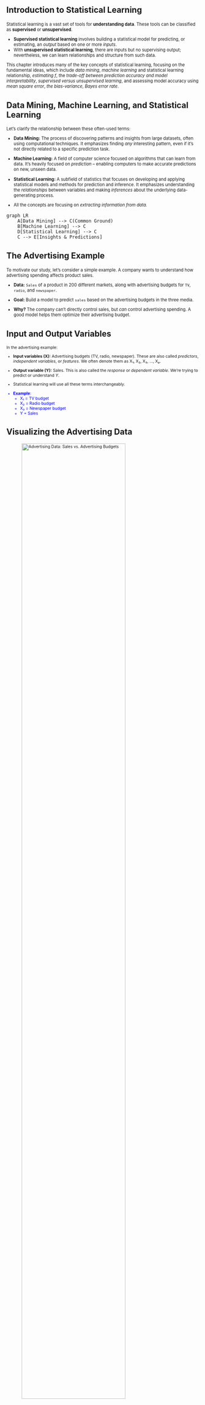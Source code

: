 

## Introduction to Statistical Learning

::: {style="font-size: 0.8em;"}
Statistical learning is a vast set of tools for **understanding data**. These tools can be classified as **supervised** or **unsupervised**. 

-   **Supervised statistical learning** involves building a statistical model for predicting, or estimating, an *output* based on one or more *inputs*.
- With **unsupervised statistical learning**, there are inputs but no supervising output; nevertheless, we can learn relationships and structure from such data.

This chapter introduces many of the key concepts of statistical learning, focusing on the fundamental ideas, which include *data mining*, *machine learning* and statistical learning relationship, *estimating f*, the *trade-off between prediction accuracy and model interpretability*, *supervised versus unsupervised learning*, and assessing model accuracy using *mean square error*, *the bias-variance*, *Bayes error rate*.
:::

## Data Mining, Machine Learning, and Statistical Learning

::: {style="font-size: 0.8em;"}
Let's clarify the relationship between these often-used terms:

-   **Data Mining:** The process of discovering patterns and insights from large datasets, often using computational techniques. It emphasizes finding *any* interesting pattern, even if it's not directly related to a specific prediction task.

-   **Machine Learning:** A field of computer science focused on algorithms that can learn from data.  It's heavily focused on *prediction* – enabling computers to make accurate predictions on new, unseen data.  

-   **Statistical Learning:** A subfield of statistics that focuses on developing and applying statistical models and methods for prediction and inference. It emphasizes understanding the *relationships* between variables and making *inferences* about the underlying data-generating process.

- All the concepts are focusing on *extracting information from data.*
:::

```mermaid
graph LR
    A[Data Mining] --> C(Common Ground)
    B[Machine Learning] --> C
    D[Statistical Learning] --> C
    C --> E[Insights & Predictions]
```

##  The Advertising Example

::: {style="font-size: 0.8em;"}
To motivate our study, let's consider a simple example.  A company wants to understand how advertising spending affects product sales.

-   **Data:**  `Sales` of a product in 200 different markets, along with advertising budgets for `TV`, `radio`, and `newspaper`.

-   **Goal:** Build a model to predict `sales` based on the advertising budgets in the three media.

-   **Why?**  The company can't directly control sales, but *can* control advertising spending.  A good model helps them optimize their advertising budget.
:::

## Input and Output Variables

::: {style="font-size: 0.75em;"}

In the advertising example:

-   **Input variables (X):** Advertising budgets (TV, radio, newspaper).  These are also called *predictors*, *independent variables*, or *features*.  We often denote them as X₁, X₂, X₃, ..., Xₚ.

-   **Output variable (Y):** Sales. This is also called the *response* or *dependent variable*. We're trying to predict or understand *Y*.

- Statistical learning will use all these terms interchangeably.

::: {style="color: blue;"}
::: incremental
-   **Example**:
    -   X₁ = TV budget
    -   X₂ = Radio budget
    -   X₃ = Newspaper budget
    -   Y = Sales
:::
:::
:::

## Visualizing the Advertising Data

::: {style="font-size: 0.75em;"}
![Advertising Data: Sales vs. Advertising Budgets](figures/2_1.png){width=80%}



::: nonincremental
-   Each plot shows sales versus one advertising medium.
-   The blue line represents a simple linear model (least squares fit) to predict sales using each medium individually. Least squares is an algorithm to fit data. We'll learn more about this in Chapter 3.
- **Observations**: There's a positive relationship between advertising spending and sales for TV and radio. The relationship with newspaper spending is less clear.
:::
:::

## The General Model

::: {style="font-size: 0.8em;"}
More generally, we assume a relationship between the response *Y* and predictors *X*:

$$
Y = f(X) + \epsilon
$$

-   **Y:** The quantitative response variable we want to predict.
-   **X:**  (X₁, X₂, ..., Xₚ), a vector of *p* predictors.
-   **f(X):**  An *unknown* function representing the *systematic* relationship between *X* and *Y*.  This is what we want to estimate!
-   **ε:**  A random *error term*, independent of *X*, with a mean of zero.  It represents the variation in *Y* that *cannot* be explained by *f(X)*.

::: aside
**Goal of Statistical Learning:** Estimate the unknown function *f*.
:::
:::

## Understanding the Error Term (ε)

::: {style="font-size: 0.8em;"}
The error term, ε, captures all the factors that affect *Y* but are not included in our predictors *X*.  This could include:

-   **Unmeasured variables:** Factors influencing *Y* that we didn't or couldn't measure.
-   **Measurement error:**  Inaccuracies in how we measured *X* or *Y*.
-   **Randomness:**  Inherent variability in *Y* that can't be perfectly predicted.

::: callout-note
The error term is crucial.  It acknowledges that our models are *approximations* of reality. Even the "best" model won't be perfect.
:::
:::

## Example: Income vs. Education

::: {style="font-size: 0.8em;"}
![Income vs. Years of Education](figures/2_2.png){width=80%}

-   **Left:**  Observed `income` (in thousands of dollars) versus `years of education` for 30 individuals.

-   **Right:**  The *true* underlying relationship (blue curve), which is usually *unknown* (but known here because the data were simulated). The black line segments represent errors associated with each data.

-   **Observation:** More years of education generally lead to higher income, but there's variation (the error).
:::

##  Why Estimate *f*?

::: {style="font-size: 0.8em;"}
There are two main reasons to estimate *f*:

1.  **Prediction:** We want to predict *Y* given a set of *X* values.  We don't necessarily care about the *exact* form of *f*, just that it gives accurate predictions (treat *f* as a "black box").

    $$
    \hat{Y} = \hat{f}(X)
    $$

    -   **Ŷ:**  The *prediction* of *Y*.
    -   **f̂:** Our *estimate* of *f*.

2.  **Inference:** We want to *understand* the relationship between *Y* and *X*.  We *do* care about the form of *f*.  We want to answer questions like:

    -   Which predictors are associated with the response?
    -   Is the relationship positive or negative?
    -   Is the relationship linear or more complex?
:::

## Prediction: Reducible and Irreducible Error

::: {style="font-size: 0.8em;"}
The accuracy of our prediction, Ŷ, depends on two types of error:

1.  **Reducible Error:**  Error due to our estimate of *f* (f̂) not being perfect.  We *can* reduce this error by choosing better statistical learning techniques.

2.  **Irreducible Error:** Error due to the random error term, ε. Even if we knew the *true* f, we *cannot* predict ε.  This sets a limit on how accurate our predictions can be.
    $$E(Y - \hat{Y})^2 = \underbrace{[f(X) - \hat{f}(X)]^2}_{\text{Reducible}} + \underbrace{Var(\epsilon)}_{\text{Irreducible}}$$

::: callout-note
Our goal is to minimize the *reducible* error.
:::
:::

## Inference: Understanding the Relationship

::: {style="font-size: 0.8em;"}
When our goal is inference, we want to understand *how* Y changes as a function of X₁, ..., Xₚ. We're interested in questions like:

- **Which predictors matter?** Are all the Xᵢ related to Y, or only a subset?
- **What's the nature of the relationship?** Is it positive, negative, linear, non-linear?
- **Can we simplify the model?** Can we get a good understanding with a simpler model (e.g., a linear model)?

We care about interpretability, the form of *f*, and statistical significance.
:::

## Example: Modeling for Prediction

::: {style="font-size: 0.8em;"}

**Scenario:** A company wants to target a direct-marketing campaign to individuals likely to respond positively.

-   **Predictors (X):** Demographic variables (age, income, location, etc.).
-   **Response (Y):**  Response to the campaign (positive or negative).
-   **Goal:** Accurately predict *Y* using *X*.  The company *doesn't* need to deeply understand *why* each predictor is related to the response, only that the prediction is accurate.

::: callout-note
This is a classic *prediction* problem. The model is a "black box".
:::
:::

## Example: Modeling for Inference

::: {style="font-size: 0.8em;"}

**Scenario:**  Analyze the `Advertising` data (Figure 2.1).

-   **Predictors (X):**  TV, radio, and newspaper advertising budgets.
-   **Response (Y):** Sales.
-   **Goal:**  Understand *how* each advertising medium affects sales.  Questions to answer:
    -   Which media are associated with sales?
    -   Which media generate the biggest boost in sales?
    -   How large is the effect of TV advertising on sales?

::: callout-note
This is an *inference* problem.  We want to understand the *relationships*.
:::
:::

##  How Do We Estimate *f*?

::: {style="font-size: 0.8em;"}
We use **training data** to "teach" our statistical learning method how to estimate *f*.

-   **Training data:** A set of observed data points: {(x₁, y₁), (x₂, y₂), ..., (xₙ, yₙ)}, where:
    -   xᵢ = (xᵢ₁, xᵢ₂, ..., xᵢₚ)ᵀ is the vector of predictor values for the *i*th observation.
    -   yᵢ is the response value for the *i*th observation.

-   **Goal:** Find a function, f̂, such that Y ≈ f̂(X) for *any* observation (X, Y).

-   **Two broad approaches:** Parametric and non-parametric methods.
:::

## Parametric Methods

::: {style="font-size: 0.8em;"}

A two-step, model-based approach:

1.  **Assume a functional form for *f*.**  For example, assume *f* is *linear*:

    $$
    f(X) = \beta_0 + \beta_1 X_1 + \beta_2 X_2 + ... + \beta_p X_p
    $$

    This reduces the problem to estimating the *p* + 1 coefficients (β₀, β₁, ..., βₚ).

2.  **Use training data to *fit* or *train* the model.**  Find the values of the parameters (β₀, β₁, ..., βₚ) that best fit the data.  A common method is (ordinary) least squares.

::: callout-note
Parametric methods *simplify* the problem by assuming a specific form for *f*.
:::
:::

## Example: Linear Model Fit to Income Data

::: {style="font-size: 0.7em;"}
![Linear Model Fit](figures/2_4.png){width=70%}

-   A linear model (yellow plane) fit to the `Income` data (Figure 2.3).
-   Red dots are the observed data points.
-   The model assumes:  `income ≈ β₀ + β₁ × education + β₂ × seniority`.

- Linear model is relatively inflexible because it can generate linear functions
:::

## Parametric Methods: Advantages and Disadvantages

::: {style="font-size: 0.7em;"}

-   **Advantage:** Simplifies the problem of estimating *f*.  It's easier to estimate a few parameters than an entirely arbitrary function.

-   **Disadvantage:** The assumed form of *f* might be *wrong*.  If the true *f* is very different from our assumed form, our estimate will be poor.

-   **Overfitting:**  If we use a very complex (flexible) model, we might *overfit* the data.  This means the model follows the *noise* (random error) too closely, resulting in poor predictions on new data.
:::

## Non-parametric Methods

::: {style="font-size: 0.7em;"}
-   **Do *not* make explicit assumptions about the functional form of *f*.**
-   Seek an estimate of *f* that gets as close to the data points as possible, without being too rough or wiggly.
-   **Advantage:** Can accurately fit a wider range of possible shapes for *f*.  Avoids the risk of making a wrong assumption about the form of *f*.
-   **Disadvantage:** Requires a *very large* number of observations to get an accurate estimate of *f*.
:::

## Example: Thin-Plate Spline Fit to Income Data

::: {style="font-size: 0.7em;"}
![Thin-Plate Spline Fit](figures/2_5.png){width=60%}

- A *thin-plate spline* (yellow surface) fit to the `Income` data.
- This is a non-parametric method. No pre-specified model is assumed.
- The fit is much closer to the true *f* (Figure 2.3) than the linear fit.
- This is a *smooth* fit.
:::

## Example: Overfitting with a Rough Spline

::: {style="font-size: 0.7em;"}
![Rough Spline Fit](figures/2_6.png){width=60%}

-   Same data, but a *rougher* thin-plate spline fit.
-   This fit perfectly matches the *training data* (zero error on training data!).
-   **BUT:** This is an example of *overfitting*. The fit is too wiggly and will likely perform *poorly* on new data. It has captured the noise, not just the underlying pattern.
:::

## The Trade-Off Between Prediction Accuracy and Model Interpretability

::: {style="font-size: 0.7em;"}

-   **Flexibility:**  How many different shapes of functions can the method fit?
    -   *Less flexible* (restrictive):  Linear regression (only linear functions).
    -   *More flexible*:  Thin-plate splines, neural networks.

-   **Interpretability:** How easy is it to understand the fitted model?
    -   *More interpretable*: Linear regression (easy to understand coefficients).
    -   *Less interpretable*:  Complex, non-linear models (hard to see how each predictor affects the response).

- **General rule:** As flexibility *increases*, interpretability *decreases*.

- **Important Trade-off:** We often have to choose between more accurate, but less interpretable models, and simpler, more interpretable models.
:::

##  Why Choose a More Restrictive Method?

::: {style="font-size: 0.7em;"}
Even if we only care about prediction, a more restrictive model (like linear regression) can sometimes *outperform* a more flexible model!

Reasons:

-   **Inference:** If we're interested in *understanding* the relationship, restrictive models are more interpretable.
-   **Overfitting:**  Flexible models can overfit the training data, leading to *poor* predictions on new data. A simpler model might generalize better.
-   **Curse of Dimensionality:** With many predictors, flexible models can be hard to fit well and require huge amounts of data.
:::

## Supervised vs. Unsupervised Learning

::: {style="font-size: 0.8em;"}

-   **Supervised Learning:** We have both predictors (X) and a response (Y) for each observation. We want to learn the relationship between X and Y.
    -   Examples:  Regression, classification.
    -   Most of the methods in this book are supervised.

-   **Unsupervised Learning:** We only have predictors (X), *no* response (Y). We want to find patterns and structure in the data.
    -   Example:  *Cluster analysis* (grouping observations into clusters).

-   **Semi-supervised Learning:** A mix.  We have (X, Y) for some observations, but only X for others.

::: callout-note
The distinction between supervised and unsupervised learning isn't always clear-cut.
:::
:::

## Example: Cluster Analysis

::: {style="font-size: 0.8em;"}
![Cluster Analysis Example](figures/2_8.png){width=70%}

-   150 observations, two variables (X₁, X₂).
-   **Left:** Three well-separated groups (clusters).  Clustering should easily identify these.
-   **Right:** Overlapping groups. Clustering is *much* harder.
-   **Goal:**  Identify distinct groups *without* knowing the group labels beforehand.

- In the examples shown, there are only two variables, and we can check the scatterplots to identify clusters. But in practice, we cannot do that, and we need to use clustering and other unsupervised learning approaches.
:::

## Regression vs. Classification Problems

::: {style="font-size: 0.7em;"}
-   **Regression:** The response variable (Y) is *quantitative* (numerical).
    -   Example: Predicting income, house price, stock return.

-   **Classification:** The response variable (Y) is *qualitative* (categorical).
    -   Example: Predicting whether someone will default on a loan (yes/no), which brand of product they'll buy (A/B/C), or a medical diagnosis (disease 1/disease 2/no disease).

::: callout-note
- Some methods are better suited to regression, others to classification. But many methods can be used for *both*.
- Whether the *predictors* are quantitative or qualitative is usually less important than the type of *response*.
:::
:::

## Assessing Model Accuracy: Regression

::: {style="font-size: 0.7em;"}

-   **Goal:**  Quantify how well our predictions match the observed data.
-   **Mean Squared Error (MSE):**  A common measure in regression:

    $$
    \text{MSE} = \frac{1}{n} \sum_{i=1}^{n} (y_i - \hat{f}(x_i))^2
    $$

    -   yᵢ:  The *true* response value for the *i*th observation.
    -   f̂(xᵢ):  The *predicted* response value for the *i*th observation.
    -   Lower MSE is better (closer predictions).

-   **Training MSE:** Calculated using the *training data*.
-   **Test MSE:** Calculated using *new, unseen* data (test data).  This is what we *really* care about!
:::

## Training MSE vs. Test MSE

::: {style="font-size: 0.8em;"}
- We usually don't care how well the model fits the *training* data. We care about how well it predicts *new* data (the *test* data).

- A model with low *training* MSE might have *high* test MSE (overfitting!).

- **Ideally:** We'd choose the model with the *lowest* test MSE.

- **Problem:** We often *don't have* test data when building the model.

- **Solution:**  Techniques like *cross-validation* (Chapter 5) can help us estimate the test MSE using the *training* data.
:::

## Example: Training and Test MSE vs. Flexibility

::: {style="font-size: 0.7em;"}
![MSE vs. Flexibility](figures/2_9.png){width=70%}

- **Left:** Data simulated from a non-linear *f* (black curve). Three fits: linear (orange), smooth spline (blue), wiggly spline (green).

- **Right:**
    -   Training MSE (grey curve): Decreases as flexibility *increases*.
    -   Test MSE (red curve):  U-shaped.  Decreases, then *increases* (overfitting).
    -   Dashed line:  Minimum possible test MSE (irreducible error).

- **Observation:** The blue curve (moderate flexibility) has the lowest test MSE.
:::

##  The Bias-Variance Trade-Off

::: {style="font-size: 0.7em;"}
The U-shape in the test MSE curve is due to two competing properties:

-   **Variance:** How much would our estimate of *f* (f̂) change if we used a *different* training set?
    -   *High* variance:  f̂ changes a lot with different training sets (typical of flexible models).
    -   *Low* variance: f̂ is relatively stable (typical of less flexible models).

-   **Bias:** The error introduced by approximating a complex real-world problem with a simpler model.
    -   *High* bias: The model makes strong (and possibly wrong) assumptions about *f* (typical of less flexible models).
    -   *Low* bias: The model makes fewer assumptions (typical of flexible models).

- Expected test MSE at *x*0 can be decomposed to: $$E(y_0 - \hat{f}(x_0))^2 = Var(\hat{f}(x_0)) + [Bias(\hat{f}(x_0))]^2 + Var(\epsilon)$$
:::

## Bias-Variance Trade-Off: Illustration

::: {style="font-size: 0.7em;"}
![Bias-Variance Trade-Off](figures/2_12.png){width=90%}

- Squared bias (blue), variance (orange), irreducible error (dashed), and test MSE (red) for the three examples.
- **Left (non-linear *f*):** Bias decreases rapidly, variance increases slowly.
- **Center (nearly linear *f*):** Bias is low, variance increases quickly.
- **Right (very non-linear *f*):** Bias decreases dramatically, variance is low.

**Key takeaway:** Good models need *both* low variance *and* low bias. This is a trade-off!
:::

## Assessing Model Accuracy: Classification

::: {style="font-size: 0.7em;"}
-   **Error Rate:** The proportion of mistakes made by the classifier.
    -   **Training error rate:**

        $$
        \frac{1}{n} \sum_{i=1}^{n} I(y_i \ne \hat{y}_i)
        $$

        -   yᵢ: True class label.
        -   ŷᵢ: Predicted class label.
        -   I(yᵢ ≠ ŷᵢ): Indicator variable (1 if mistake, 0 if correct).

    -   **Test error rate:**  `Ave(I(y₀ ≠ ŷ₀))`.  This is what we care about!

-   **Goal:** Choose the classifier with the *lowest* test error rate.
:::

## The Bayes Classifier

::: {style="font-size: 0.7em;"}
-   **The "ideal" classifier:** Assigns each observation to the *most likely* class, given its predictor values.
-   **Conditional probability:** Pr(Y = j | X = x₀) - the probability that Y = j (class j), given the predictor values x₀.
-   **Bayes Classifier:** Assigns an observation to the class *j* for which Pr(Y = j | X = x₀) is *largest*.
-   **Bayes Decision Boundary:** The points where the conditional probabilities for different classes are equal.
-   **Bayes Error Rate:** The *lowest possible* test error rate achievable. Analogous to the irreducible error.
:::

## Example: Bayes Classifier

::: {style="font-size: 0.7em;"}
![Bayes Classifier Example](figures/2_13.png){width=60%}

-   Simulated data, two classes (orange, blue).
-   Purple dashed line: Bayes decision boundary.
-   Orange/blue shaded regions: Regions where the Bayes classifier would predict orange/blue.
-   The Bayes error rate is greater than zero because the classes *overlap*.
:::

## K-Nearest Neighbors (KNN)

::: {style="font-size: 0.7em;"}
-   **Problem:**  In reality, we *don't know* the conditional distribution of Y given X.  So, we can't directly use the Bayes classifier.
-   **KNN:**  A *non-parametric* method that *estimates* the conditional distribution and then classifies based on the estimate.
-   **How it works:**
    1.  Given a test observation, x₀, find the *K* closest training observations (the "neighborhood").
    2.  Estimate the conditional probability for class *j* as the fraction of neighbors in the neighborhood whose response value is *j*.
    3.  Classify x₀ to the class with the *highest* estimated probability.
:::

## Example: KNN

::: {style="font-size: 0.7em;"}
![KNN Example](figures/2_14.png){width=70%}

- **Left:**  Small training set (6 blue, 6 orange). Black cross is the test observation. Circle shows the 3 nearest neighbors (K=3): 2 blue, 1 orange. KNN predicts "blue".

- **Right:** KNN decision boundary (K=3) for all possible values of X₁ and X₂.

- KNN can produce a decision boundary and classifier that's close to Bayes Classifier.
:::

## KNN: The Choice of *K*

::: {style="font-size: 0.7em;"}
-   The choice of *K* (the number of neighbors) controls the flexibility of the KNN classifier.
    -   *Small K*:  More flexible, lower bias, higher variance (risk of overfitting).
    -   *Large K*: Less flexible, higher bias, lower variance.

-   **Example:** Figure 2.16 shows KNN fits with K=1 and K=100. K=1 overfits, K=100 is too inflexible.

-   **Finding the best K:**  We want to choose *K* to minimize the *test* error rate. Techniques like cross-validation can help.
:::

## Summary

::: {style="font-size: 0.8em;"}
-   **Statistical learning** is about estimating relationships between variables, for prediction and/or inference.
-   **Parametric methods** assume a specific functional form; **non-parametric methods** don't.
-   There's a **trade-off** between model flexibility and interpretability.
-   We need to assess model accuracy using **test data** (or estimates of test error).
-   The **bias-variance trade-off** is fundamental: Good models need both low bias and low variance.
-   In classification, the **Bayes classifier** is optimal, but we often have to approximate it (e.g., with KNN).
-   Choosing the right level of **flexibility** is crucial.
:::

## Thoughts and Discussion

::: {style="font-size: 0.8em;"}
-   Think about real-world problems you're interested in.  Would you approach them with a focus on prediction, inference, or both?
-   Can you think of examples where a simple, interpretable model might be preferable to a more complex, "black box" model, even for prediction?
-   How might the "best" model (in terms of test error) depend on the *amount* of data available?
-   How does the concept of "overfitting" relate to the bias-variance trade-off?
- Discuss the differences and similarities between supervised, unsupervised, and semi-supervised learning, and how they apply to real-world problems.
:::

